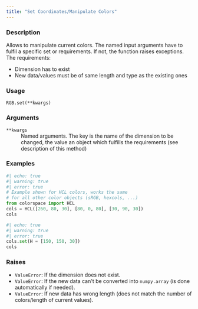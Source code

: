```yaml
---
title: "Set Coordinates/Manipulate Colors"
---
```


### Description

Allows to manipulate current colors. The named input arguments
have to fulfil a specific set or requirements. If not, the function
raises exceptions. The requirements:

* Dimension has to exist
* New data/values must be of same length and type as the existing ones

### Usage

<pre><code class='language-python'>RGB.set(**kwargs)</code></pre>

### Arguments

<dl class="pyp-list param-list">
  <dt style = "white-space: nowrap; font-family: monospace; vertical-align: top">
   <code id="colorspace.colorlib.RGB.set:**kwargs">**kwargs</code>
  </dt>
 <dd>Named arguments. The key is the name of the dimension to
be changed, the value an object which fulfills the requirements
(see description of this method)</dd>
</dl>

### Examples

```python
#| echo: true
#| warning: true
#| error: true
# Example shown for HCL colors, works the same
# for all other color objects (sRGB, hexcols, ...)
from colorspace import HCL
cols = HCL([260, 80, 30], [80, 0, 80], [30, 90, 30])
cols
```

```python
#| echo: true
#| warning: true
#| error: true
cols.set(H = [150, 150, 30])
cols
```




### Raises

<ul class="python-raises">
<li><code class="text-warning">ValueError</code>: If the dimension does not exist.
<li><code class="text-warning">ValueError</code>: If the new data can&#x27;t be converted into
`numpy.array` (is done automatically if needed).
<li><code class="text-warning">ValueError</code>: If new data has wrong length (does not match the
number of colors/length of current values).
</ul>

